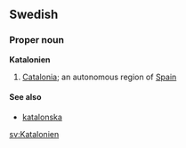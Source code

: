 ==Swedish==
===Proper noun===
'''Katalonien'''

#[[Catalonia]]; an autonomous region of [[Spain]]

====See also====
*[[katalonska]]


[[sv:Katalonien]]
